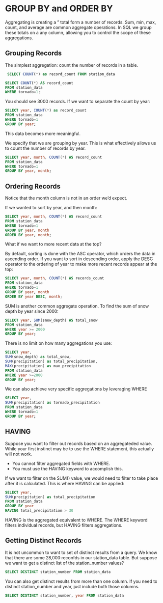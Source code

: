 # GROUP BY and ORDER BY

Aggregating is creating a " total form a number of records. Sum, min, max, count, and average are common aggregate operations. In SQL we group these totals on a any column, allowing you to control the scope of these aggregations.

## Grouping Records

The simplest aggregation: count the number of records in a table.


```sql
 SELECT COUNT(*) as record_count FROM station_data
```


```sql

SELECT COUNT(*) AS record_count 
FROM station_data
WHERE tornado=1;
```


You should see 3000 records. If we want to separate the count by year:


```sql

SELECT year, COUNT(*) as record_count 
FROM station_data
WHERE tornado=1
GROUP BY year;
```

This data becomes more meaningful.

We specify that we are grouping by year. This is what effectively allows us to count the number of records by year.


```sql
SELECT year, month, COUNT(*) AS record_count 
FROM station_data
WHERE tornado=1
GROUP BY year, month;
```



## Ordering Records

Notice that the month column is not in an order we'd expect. 

If we wanted to sort by year, and then month:


```sql
SELECT year, month, COUNT(*) AS record_count
FROM station_data
WHERE tornado=1
GROUP BY year, month
ORDER BY year, month;
```



What if we want to more recent data at the top?

By default, sorting is done with the ASC operator, which orders the data in ascending order. If you want to sort in descending order, apply the DESC operator to the ordering of year to make more recent records appear at the top:


```sql


SELECT year, month, COUNT(*) AS records_count 
FROM station_data
WHERE tornado=1
GROUP BY year, month
ORDER BY year DESC, month;
```



SUM is another common aggregate operation. To find the sum of snow depth by year since 2000:

```sql
SELECT year, SUM(snow_depth) AS total_snow
FROM station_data
WHERE year >= 2000
GROUP BY year;
```

There is no limit on how many aggregations you use:

```sql
SELECT year,
SUM(snow_depth) as total_snow,
SUM(precipitation) as total_precipitation,
MAX(precipitation) as max_precipitation
FROM station_data
WHERE year >=2000
GROUP BY year;
```


We can also achieve very specific aggregations by leveraging WHERE


```sql
SELECT year,
SUM(precipitation) as tornado_precipitation
FROM station_data
WHERE tornado=1
GROUP BY year;
```



## HAVING 

Suppose you want to filter out records based on an aggregateded value. While your first instinct may be to use the WHERE statement, this actually will not work. 

- You cannot filter aggregated fields with WHERE.
- You must use the HAVING keyword to accomplish this. 

If we want to filter on the SUM() value, we would need to filter to take place after it is calculated. This is where HAVING can be applied:


```sql
SELECT year,
SUM(precipitation) as total_precipitation
FROM station_data
GROUP BY year
HAVING total_precipitation > 30
```



HAVING is the aggregated equivalent to WHERE. The WHERE keyword filters individual records, but HAVING filters aggregations.

## Getting Distinct Records

It is not uncommon to want to set of distinct results from a query. We know that there are some 28,000 reconfds in our station_data table. But suppose we want to get a distinct list of the station_number values?


```sql
SELECT DISTINCT station_number FROM station_data
```


You can also get distinct results from more than  one column. If you need to distinct station_number and year, just include both those columns.


```sql
SELECT DISTINCT station_number, year FROM station_data
```
